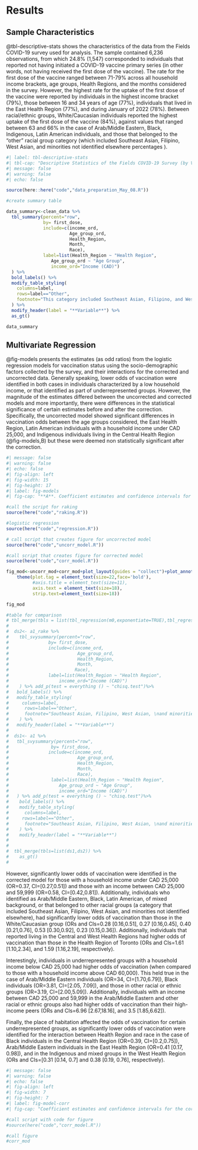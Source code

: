 # Results

## Sample Characteristics

@tbl-descriptive-stats shows the characteristics of the data from the Fields COVID-19 survey used for analysis. The sample contained 6,236 observations, from which 24.8\% (1,547) corresponded to individuals that reported not having initiated a COVID-19 vaccine primary series (in other words, not having received the first dose of the vaccine). The rate for the first dose of the vaccine ranged between 71-79\% across all household income brackets, age groups, Health Regions, and the months considered in the survey. However, the highest rate for the uptake of the first dose of the vaccine were reported by individuals in the highest income bracket (79\%), those between 16 and 34 years of age (77\%), individuals that lived in the East Health Region (77\%), and  during January of 2022 (78\%). Between racial/ethnic groups, White/Caucasian individuals reported the highest uptake of the first dose of the vaccine (84\%), against values that ranged between 63 and 66\% in the case of Arab/Middle Eastern, Black, Indigenous, Latin American individuals, and those that belonged to the "other" racial group category (which included Southeast Asian, Filipino, West Asian, and minorities not identified elsewhere percentages ). 

```r
#| label: tbl-descriptive-stats
#| tbl-cap: "Descriptive Statistics of the Fields COVID-19 Survey (by Vaccination Status)"
#| message: false
#| warning: false
#| echo: false

source(here::here("code","data_preparation_May_08.R"))

#create summary table

data_summary<-clean_data %>%
  tbl_summary(percent="row",
              by= first_dose,
              include=c(income_ord,
                        Age_group_ord,
                        Health_Region,
                        Month,
                        Race),
              label=list(Health_Region ~ "Health Region",
                 Age_group_ord ~ "Age Group",
                 income_ord="Income (CAD)")
  ) %>%
  bold_labels() %>%
  modify_table_styling(
    columns=label,
    rows=label=="Other",
    footnote="This category included Southeast Asian, Filipino, and West Asian individuals, \nand minorities not identified elsewhere according to the 2016 Census."
  ) %>%
  modify_header(label = "**Variable**") %>%
  as_gt()

data_summary

```

## Multivariate Regression

@fig-models presents the estimates (as odd ratios) from the logistic regression models for vaccination status using the socio-demographic factors collected by the survey, and their interactions for the corrected and uncorrected data. Generally speaking, lower odds of vaccination were identified in both cases in individuals characterized by a low household income, or that identified as part of underrepresented groups. However, the magnitude of the estimates differed between the uncorrected and corrected models and more importantly, there were differences in the statistical significance of certain estimates before and after the correction. Specifically, the uncorrected model showed significant differences in vaccination odds between the age groups considered, the East Health Region, Latin American individuals with a household income under CAD 25,000, and Indigenous individuals living in the Central Health Region (@fig-models,B) but these were deemed non statistically significant after the correction.

<!-- \newpage -->

<!-- \begin{sidewaysfigure} -->

```r
#| message: false
#| warning: false
#| echo: false
#| fig-align: left
#| fig-width: 15
#| fig-height: 17
#| label: fig-models
#| fig-cap: "**A**. Coefficient estimates and confidence intervals for the uncorrected model. **B**. Coefficient estimates and confidence intervals for the corrected model. Only statistically significant interaction terms are shown in both cases. Full interaction terms can be found in Supplementary Figures A-3 and A-4."

#call the script for raking
source(here("code","raking.R"))

#logistic regression
source(here("code","regression.R"))

# call script that creates figure for uncorrected model
source(here("code","uncorr_model.R"))

#call script that creates figure for corrected model
source(here("code","corr_model.R"))

fig_mod<-uncorr_mod+corr_mod+plot_layout(guides = "collect")+plot_annotation(tag_levels = "A")&
    theme(plot.tag = element_text(size=22,face='bold'),
          #axis.title = element_text(size=11),
          axis.text = element_text(size=18),
          strip.text=element_text(size=18))

fig_mod

#table for comparison
# tbl_merge(tbls = list(tbl_regression(m0,exponentiate=TRUE),tbl_regression(m2,exponentiate = TRUE)))
# 
#  ds2<- a1_rake %>%
#    tbl_svysummary(percent="row",
#               by= first_dose,
#               include=c(income_ord,
#                          Age_group_ord,
#                          Health_Region,
#                          Month,
#                         Race),
#               label=list(Health_Region ~ "Health Region",                  Age_group_ord ~ "Age Group",
#                   income_ord="Income (CAD)")
#    ) %>% add_p(test = everything () ~ "chisq.test")%>%
#   bold_labels() %>%
#   modify_table_styling(
#     columns=label,
#      rows=label=="Other",
#      footnote="Southeast Asian, Filipino, West Asian, \nand minorities not identified elsewhere according to the Census."
#    ) %>%
#   modify_header(label = "**Variable**")
# 
#  ds1<- a1 %>%
#   tbl_svysummary(percent="row",
#                by= first_dose,
#               include=c(income_ord,
#                          Age_group_ord,
#                          Health_Region,
#                          Month,
#                          Race),
#                label=list(Health_Region ~ "Health Region",
#                   Age_group_ord ~ "Age Group",
#                   income_ord="Income (CAD)")
#   ) %>% add_p(test = everything () ~ "chisq.test")%>%
#    bold_labels() %>%
#    modify_table_styling(
#      columns=label,
#     rows=label=="Other",
#      footnote="Southeast Asian, Filipino, West Asian, \nand minorities not identified elsewhere according to the Census."
#    ) %>%
#    modify_header(label = "**Variable**")
# 
# 
#  tbl_merge(tbls=list(ds1,ds2)) %>%
#    as_gt()
# 

```

<!-- \end{sidewaysfigure} -->

However, significantly lower odds of vaccination were identified in the corrected model for those with a household income under CAD 25,000 (OR=0.37, CI=[0.27,0.51]) and those with an income between CAD 25,000 and 59,999 (OR=0.58, CI=[0.42,0.81]).  Additionally, individuals who identified as Arab/Middle Eastern, Black, Latin American, of mixed background, or that belonged to other racial groups (a category that included Southeast Asian, Filipino, West Asian, and minorities not identified elsewhere), had significantly lower odds of vaccination than those in the White/Caucasian group (ORs and CIs=0.28 [0.16,0.51], 0.27 [0.16,0.45], 0.40 [0.21,0.76], 0.53 [0.30,0.92], 0.23 [0.15,0.36]). Additionally, individuals that reported living in the Central and West Health Regions had higher odds of vaccination than those in the Health Region of Toronto (ORs and CIs=1.61 [1.10,2.34], and 1.59 [1.16,2.19], respectively).

Interestingly, individuals in underrepresented groups with a household income below CAD 25,000 had higher odds of vaccination (when compared to those with a household income above CAD 60,000).  This held true in the case of Arab/Middle Eastern individuals (OR=34, CI=[1.70,6.79]), Black individuals (OR=3.81, CI=[2.05, 7.09]), and those in other racial or ethnic groups (OR=3.19, CI=[2.00,5.09]). Additionally, individuals with an income between CAD 25,000 and 59,999 in the Arab/Middle Eastern and other racial or ethnic groups also had higher odds of vaccination than their high-income peers (ORs and CIs=6.96 [2.67,18.16], and 3.5 [1.85,6.62]). 

Finally, the place of habitation affected the odds of vaccination for certain underrepresented groups, as significantly lower odds of vaccination were identified for the interaction between Health Region and race in the case of Black individuals in the Central Health Region (OR=0.39, CI=[0.2,0.75]), Arab/Middle Eastern individuals in the East Health Region (OR=0.41 [0.17, 0.98]), and in the Indigenous and mixed groups in the West Health Region (ORs and CIs=[0.31 [0.14, 0.7] and 0.38 [0.19, 0.76], respectively).

```r
#| message: false
#| warning: false
#| echo: false
#| fig-align: left
#| fig-width: 7
#| fig-height: 7
#| label: fig-model-corr
#| fig-cap: "Coefficient estimates and confidence intervals for the corrected model. Only statistically significant interaction terms are shown. Full interaction terms can be found in Supplementary Figure A-4."

#call script with code for figure
#source(here("code","corr_model.R"))

#call figure
#corr_mod
```
